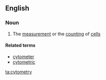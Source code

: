 ==English==

===Noun===
{{en-noun|-}}

#{{biology}} The [[measurement]] or the [[counting]] of [[cell]]s

====Related terms====
*[[cytometer]]
*[[cytometric]]

[[ta:cytometry]]